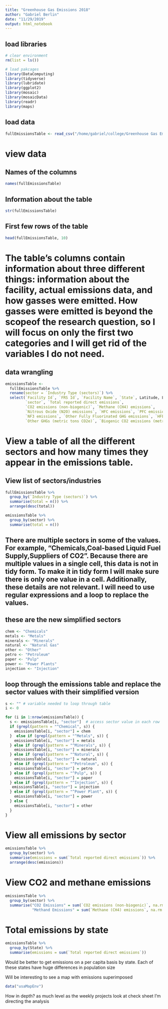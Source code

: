 ```yaml
---
title: "Greenhouse Gas Emissions 2018"
author: "Gabriel Berlin"
date: "11/29/2019"
output: html_notebook
---
```


## load libraries
```r
# clear environment
rm(list = ls()) 

# load pakcages
library(DataComputing)
library(tidyverse)
library(lubridate)
library(ggplot2)
library(mosaic)
library(mosaicData)
library(readr)
library(maps)
```

## load data
```r
fullEmissionsTable <- read_csv("/home/gabriel/college/Greenhouse Gas Emissions 2018/direct_emitters.csv", skip = 3)
```

# view data
## Names of the columns
```r
names(fullEmissionsTable)
```

## Information about the table
```r
str(fullEmissionsTable)
```

## First few rows of the table
```r
head(fullEmissionsTable, 10)
```

# The table's columns contain information about three different things: information about the facility, actual emissions data, and how gasses were emitted. How gasses were emitted is beyond the scopeof  the research question, so I will focus on only the first two categories and I will get rid of the variables I do not need. 

## data wrangling
```r
emissionsTable <- 
  fullEmissionsTable %>%
  rename(sector = `Industry Type (sectors)`) %>%
  select(`Facility Id`, `FRS Id`, `Facility Name`, `State`, Latitude, Longitude, 
         `sector`, `Total reported direct emissions`, 
         `CO2 emissions (non-biogenic)`, `Methane (CH4) emissions`, 
         `Nitrous Oxide (N2O) emissions`, `HFC emissions`, `PFC emissions`, `SF6 emissions`,
         `NF3 emissions`, `Other Fully Fluorinated GHG emissions`, `HFE emissions`,
         `Other GHGs (metric tons CO2e)`, `Biogenic CO2 emissions (metric tons)`)
```

# View a table of all the different sectors and how many times they appear in the emissions table.
## View list of sectors/industries
```r
fullEmissionsTable %>%
  group_by(`Industry Type (sectors)`) %>%
  summarise(total = n()) %>%
  arrange(desc(total))

emissionsTable %>%
  group_by(sector) %>%
  summarise(total = n())
```

## There are multiple sectors in some of the values. For example, "Chemicals,Coal-based Liquid Fuel Supply,Suppliers of CO2". Because there are multiple values in a single cell, this data is not in tidy form. To make it in tidy form I will make sure there is only one value in a cell. Additionally, these details are not relevant. I will need to use regular expressions and a loop to replace the values.

## these are the new simplified sectors
```r
chem <- "Chemicals"
metals <- "Metals"
minerals <- "Minerals"
natural <- "Natural Gas"
other <- "Other"
petro <- "Petroleum"
paper <- "Pulp"
power <- "Power Plants"
injection <- "Injection"
```


## loop through the emissions table and replace the sector values with their simplified version
```r
s <- "" # variable needed to loop through table
i <- 0

for (i in 1:nrow(emissionsTable)) {
  s <- emissionsTable[i, "sector"]  # access sector value in each row
  if (grepl(pattern = "^Chemical", s)) {
    emissionsTable[i, "sector"] = chem
  }  else if (grepl(pattern = "^Metals", s)) {
    emissionsTable[i, "sector"] = metals
  } else if (grepl(pattern = "^Minerals", s)) {
    emissionsTable[i, "sector"] = minerals
  } else if (grepl(pattern = "^Natural", s)) {
    emissionsTable[i, "sector"] = natural
  } else if (grepl(pattern = "^Petroleum", s)) {
    emissionsTable[i, "sector"] = petro
  } else if (grepl(pattern = "^Pulp", s)) {
    emissionsTable[i, "sector"] = paper
  } else if (grepl(pattern = "^Injection", s)) {
   emissionsTable[i, "sector"] = injection
  } else if (grepl(pattern = "^Power Plant", s)) {
    emissionsTable[i, "sector"] = power
  } else {
    emissionsTable[i, "sector"] = other
  }
}
```

# View all emissions by sector
```r
emissionsTable %>%
  group_by(sector) %>%
  summarise(emissions = sum(`Total reported direct emissions`)) %>%
  arrange(desc(emissions))
```

# View CO2 and methane emissions 
```r
emissionsTable %>%
  group_by(sector) %>%
  summarise("CO2 Emissions" = sum(`CO2 emissions (non-biogenic)`, na.rm = TRUE),
            "Methand Emissions" = sum(`Methane (CH4) emissions`, na.rm = TRUE))


```

# Total emissions by state
```r
emissionsTable %>%
  group_by(State) %>%
  summarise(emissions = sum(`Total reported direct emissions`))
```

Would be better to get emissions on a per capita basis by state. Each of these states have huge differences in population size


Will be interesting to see a map with emissions superimposed
```r
data("usaMapEnv")
```



How in depth?
as much level as the weekly projects
look at check sheet
I'm directing the analysis



